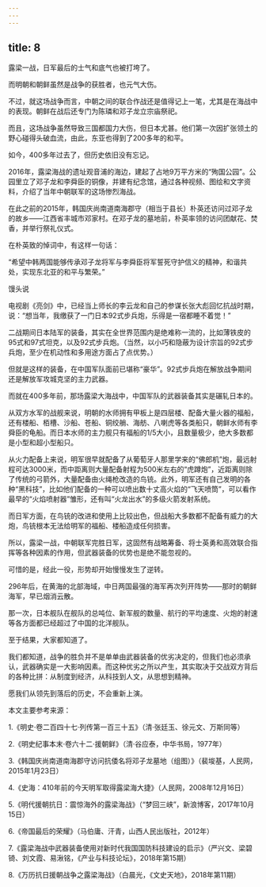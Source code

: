 ```yaml
---
---
---
```

title: 8
---



露梁一战，日军最后的士气和底气也被打垮了。

而明朝和朝鲜虽然是战争的获胜者，也元气大伤。

不过，就这场战争而言，中朝之间的联合作战还是值得记上一笔，尤其是在海战中的表现。朝鲜在战后还专门为陈璘和邓子龙立宗庙祭祀。

而且，这场战争虽然导致三国都国力大伤，但日本尤甚。他们第一次因扩张领土的野心碰得头破血流，由此，东亚也得到了200多年的和平。

如今，400多年过去了，但历史依旧没有忘记。

2016年，露梁海战的遗址观音浦的海边，建起了占地9万平方米的“殉国公园”。公园里立了邓子龙和李舜臣的铜像，并建有纪念馆，通过各种视频、图绘和文字资料，介绍了当年中朝联军的这场惨烈海战。

在此之前的2015年，韩国庆尚南道南海郡守（相当于县长）朴英还访问过邓子龙的故乡——江西省丰城市邓家村。在邓子龙的墓地前，朴英率领的访问团献花、焚香，并举行祭礼仪式。

在朴英致的悼词中，有这样一句话：

“希望中韩两国能够传承邓子龙将军与李舜臣将军誓死守护信义的精神，和谐共处，实现东北亚的和平与繁荣。”

馒头说

电视剧《亮剑》中，已经当上师长的李云龙和自己的参谋长张大彪回忆抗战时期，说：“想当年，我缴获了一门日本92式步兵炮，乐得是一宿都睡不着觉！”

二战期间日本陆军的装备，其实在全世界范围内是绝难称一流的，比如薄铁皮的95式和97式坦克，以及92式步兵炮。（当然，以小巧和隐蔽为设计宗旨的92式步兵炮，至少在机动性和多用途方面占了点优势。）

但就是这样的装备，在中国军队面前已堪称“豪华”。92式步兵炮在解放战争期间还是解放军攻城克坚的主力武器。

而就在400多年前，那场露梁大海战中，中国军队的武器装备其实是碾轧日本的。

从双方水军的战舰来说，明朝的水师拥有甲板上是四层楼、配备大量火器的福船，还有楼船、栢槽、沙船、苍船、铜绞艄、海舫、八喇虎等各类船只，朝鲜水师有李舜臣的龟船。而日本水师的主力舰只有福船的1/5大小，且数量极少，绝大多数都是小型和超小型船只。

从火力配备上来说，明军很早就配备了从葡萄牙人那里学来的“佛郎机”炮，最远射程可达3000米，而中距离则大量配备射程为500米左右的“虎蹲炮”，近距离则除了传统的弓箭外，大量配备由火绳枪改造的鸟铳。此外，明军还有自己发明的各种“黑科技”，比如他们配备的一种可以喷出数十丈高火焰的“飞天喷筒”，可以看作最早的“火焰喷射器”雏形，还有叫“火龙出水”的多级火箭发射系统。

而日军方面，在鸟铳的改进和使用上比较出色，但战船大多数都不配备有威力的大炮，鸟铳根本无法给明军的福船、楼船造成任何损害。

所以，露梁一战，中朝联军完胜日军，这固然有战略筹备、将士英勇和高效联合指挥等各种因素的作用，但武器装备的优势也是绝不能忽视的。

可惜的是，经此一役，形势却开始慢慢发生了逆转。

296年后，在黄海的北部海域，中日两国最强的海军再次列开阵势——那时的朝鲜海军，早已烟消云散。

那一次，日本舰队在舰队的总吨位、新军舰的数量、航行的平均速度、火炮的射速等各方面都已经超过了中国的北洋舰队。

至于结果，大家都知道了。

我们都知道，战争的胜负并不是单单由武器装备的优劣决定的，但我们也必须承认，武器确实是一大影响因素。而这种优劣之所以产生，其实取决于交战双方背后的各种比拼：从制度到经济，从科技到人文，从思想到精神。

愿我们从领先到落后的历史，不会重新上演。

本文主要参考来源：

1.《明史·卷二百四十七·列传第一百三十五》（清·张廷玉、徐元文、万斯同等）

2.《明史纪事本末·卷六十二·援朝鲜》（清·谷应泰，中华书局，1977年）

3.《韩国庆尚南道南海郡守访问抗倭名将邓子龙墓地（组图）》（裴埈基，人民网，2015年1月23日）

4.《史海：410年前的今天明军取得露梁海大捷》（人民网，2008年12月16日）

5.《明代援朝抗日：震惊海外的露梁海战》（“梦回三峡”，新浪博客，2017年10月15日）

6.《帝国最后的荣耀》（马伯庸、汗青，山西人民出版社，2012年）

7.《露梁海战中武器装备使用对新时代我国国防科技建设的启示》（严兴文、梁碧锜、刘文霞、易湫铭，《产业与科技论坛》，2018年第15期）

8.《万历抗日援朝战争之露梁海战》（白晨光，《文史天地》，2018年第11期）
